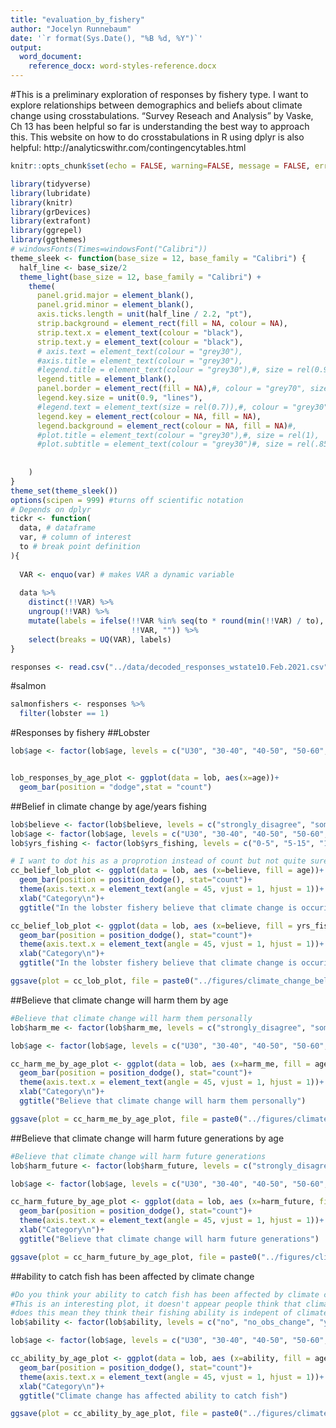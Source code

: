 ```yaml
---
title: "evaluation_by_fishery"
author: "Jocelyn Runnebaum"
date: '`r format(Sys.Date(), "%B %d, %Y")`'
output: 
  word_document:
    reference_docx: word-styles-reference.docx
---
```

#This is a preliminary exploration of responses by fishery type. I want to explore relationships between demographics and beliefs about climate change using crosstabulations. "Survey Reseach and Analysis" by Vaske, Ch 13 has been helpful so far is understanding the best way to approach this. This website on how to do crosstabulations in R using dplyr is also helpful: http://analyticswithr.com/contingencytables.html
```r
knitr::opts_chunk$set(echo = FALSE, warning=FALSE, message = FALSE, error=FALSE)
```

```r
library(tidyverse)
library(lubridate)
library(knitr)
library(grDevices)
library(extrafont)
library(ggrepel)
library(ggthemes)
# windowsFonts(Times=windowsFont("Calibri"))
theme_sleek <- function(base_size = 12, base_family = "Calibri") {
  half_line <- base_size/2
  theme_light(base_size = 12, base_family = "Calibri") +
    theme(
      panel.grid.major = element_blank(),
      panel.grid.minor = element_blank(),
      axis.ticks.length = unit(half_line / 2.2, "pt"),
      strip.background = element_rect(fill = NA, colour = NA),
      strip.text.x = element_text(colour = "black"),
      strip.text.y = element_text(colour = "black"),
      # axis.text = element_text(colour = "grey30"),
      #axis.title = element_text(colour = "grey30"),
      #legend.title = element_text(colour = "grey30"),#, size = rel(0.9)
      legend.title = element_blank(),
      panel.border = element_rect(fill = NA),#, colour = "grey70", size = 1),
      legend.key.size = unit(0.9, "lines"),
      #legend.text = element_text(size = rel(0.7)),#, colour = "grey30"),
      legend.key = element_rect(colour = NA, fill = NA),
      legend.background = element_rect(colour = NA, fill = NA)#,
      #plot.title = element_text(colour = "grey30"),#, size = rel(1),
      #plot.subtitle = element_text(colour = "grey30")#, size = rel(.85),
     
      
    )
}
theme_set(theme_sleek())
options(scipen = 999) #turns off scientific notation
# Depends on dplyr
tickr <- function(
  data, # dataframe
  var, # column of interest
  to # break point definition 
){
  
  VAR <- enquo(var) # makes VAR a dynamic variable
  
  data %>% 
    distinct(!!VAR) %>%
    ungroup(!!VAR) %>% 
    mutate(labels = ifelse(!!VAR %in% seq(to * round(min(!!VAR) / to), max(!!VAR), to),
                           !!VAR, "")) %>%
    select(breaks = UQ(VAR), labels)
}
```

```r
responses <- read.csv("../data/decoded_responses_wstate10.Feb.2021.csv")
```

#salmon
```r

salmonfishers <- responses %>% 
  filter(lobster == 1)

```

#Responses by fishery
##Lobster
```r
lob$age <- factor(lob$age, levels = c("U30", "30-40", "40-50", "50-60", "60-70", "70+"))


lob_responses_by_age_plot <- ggplot(data = lob, aes(x=age))+
  geom_bar(position = "dodge",stat = "count")
```

##Belief in climate change by age/years fishing
```r
lob$believe <- factor(lob$believe, levels = c("strongly_disagree", "somewhat_disagree", "neutral", "somewhat_agree", "strongly_agree"))
lob$age <- factor(lob$age, levels = c("U30", "30-40", "40-50", "50-60", "60-70", "70+"))
lob$yrs_fishing <- factor(lob$yrs_fishing, levels = c("0-5", "5-15", "15-25", "25+"))

# I want to dot his as a proprotion instead of count but not quite sure the best way to do that right now
cc_belief_lob_plot <- ggplot(data = lob, aes (x=believe, fill = age))+
  geom_bar(position = position_dodge(), stat="count")+
  theme(axis.text.x = element_text(angle = 45, vjust = 1, hjust = 1))+ ylab("Number of Respondents\n")+
  xlab("Category\n")+
  ggtitle("In the lobster fishery believe that climate change is occuring") 

cc_belief_lob_plot <- ggplot(data = lob, aes (x=believe, fill = yrs_fishing))+
  geom_bar(position = position_dodge(), stat="count")+
  theme(axis.text.x = element_text(angle = 45, vjust = 1, hjust = 1))+ ylab("Number of Respondents\n")+
  xlab("Category\n")+
  ggtitle("In the lobster fishery believe that climate change is occuring") 

ggsave(plot = cc_lob_plot, file = paste0("../figures/climate_change_belief_lob.png"))

```

##Believe that climate change will harm them by age
```r
#Believe that climate change will harm them personally
lob$harm_me <- factor(lob$harm_me, levels = c("strongly_disagree", "somewhat_disagree", "neutral", "somewhat_agree", "strongly_agree"))

lob$age <- factor(lob$age, levels = c("U30", "30-40", "40-50", "50-60", "60-70", "70+"))

cc_harm_me_by_age_plot <- ggplot(data = lob, aes (x=harm_me, fill = age))+
  geom_bar(position = position_dodge(), stat="count")+
  theme(axis.text.x = element_text(angle = 45, vjust = 1, hjust = 1))+ ylab("Number of Respondents\n")+
  xlab("Category\n")+
  ggtitle("Believe that climate change will harm them personally") 

ggsave(plot = cc_harm_me_by_age_plot, file = paste0("../figures/climate_change_harm_me_age.png"))

```

##Believe that climate change will harm future generations by age
```r
#Believe that climate change will harm future generations
lob$harm_future <- factor(lob$harm_future, levels = c("strongly_disagree", "somewhat_disagree", "neutral", "somewhat_agree", "strongly_agree"))

lob$age <- factor(lob$age, levels = c("U30", "30-40", "40-50", "50-60", "60-70", "70+"))

cc_harm_future_by_age_plot <- ggplot(data = lob, aes (x=harm_future, fill = age))+
  geom_bar(position = position_dodge(), stat="count")+
  theme(axis.text.x = element_text(angle = 45, vjust = 1, hjust = 1))+ ylab("Number of Respondents\n")+
  xlab("Category\n")+
  ggtitle("Believe that climate change will harm future generations") 

ggsave(plot = cc_harm_future_by_age_plot, file = paste0("../figures/climate_change_harm_future_age.png"))

```


##ability to catch fish has been affected by climate change
```r
#Do you think your ability to catch fish has been affected by climate change?
#This is an interesting plot, it doesn't appear people think that climate change has really impacted their ability to catch fish
#does this mean they think their fishing ability is indepent of climate change?
lob$ability <- factor(lob$ability, levels = c("no", "no_obs_change", "yes_neg", "yes_pos"))

lob$age <- factor(lob$age, levels = c("U30", "30-40", "40-50", "50-60", "60-70", "70+"))

cc_ability_by_age_plot <- ggplot(data = lob, aes (x=ability, fill = age))+
  geom_bar(position = position_dodge(), stat="count")+
  theme(axis.text.x = element_text(angle = 45, vjust = 1, hjust = 1))+ ylab("Number of Respondents\n")+
  xlab("Category\n")+
  ggtitle("Climate change has affected ability to catch fish") 

ggsave(plot = cc_ability_by_age_plot, file = paste0("../figures/climate_change_ability_age.png"))

```
